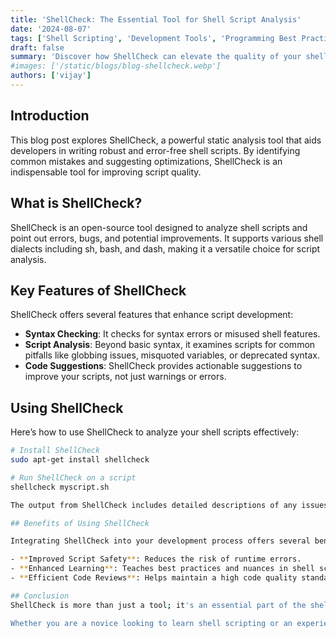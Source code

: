 ```yaml
---
title: 'ShellCheck: The Essential Tool for Shell Script Analysis'
date: '2024-08-07'
tags: ['Shell Scripting', 'Development Tools', 'Programming Best Practices', 'Code Quality']
draft: false
summary: 'Discover how ShellCheck can elevate the quality of your shell scripts through static analysis, helping you write safer and more reliable code.'
#images: ['/static/blogs/blog-shellcheck.webp']
authors: ['vijay']
---
```



## Introduction

This blog post explores ShellCheck, a powerful static analysis tool that aids developers in writing robust and error-free shell scripts. By identifying common mistakes and suggesting optimizations, ShellCheck is an indispensable tool for improving script quality.

## What is ShellCheck?

ShellCheck is an open-source tool designed to analyze shell scripts and point out errors, bugs, and potential improvements. It supports various shell dialects including sh, bash, and dash, making it a versatile choice for script analysis.

## Key Features of ShellCheck

ShellCheck offers several features that enhance script development:

- **Syntax Checking**: It checks for syntax errors or misused shell features.
- **Script Analysis**: Beyond basic syntax, it examines scripts for common pitfalls like globbing issues, misquoted variables, or deprecated syntax.
- **Code Suggestions**: ShellCheck provides actionable suggestions to improve your scripts, not just warnings or errors.

## Using ShellCheck

Here’s how to use ShellCheck to analyze your shell scripts effectively:

```bash
# Install ShellCheck
sudo apt-get install shellcheck

# Run ShellCheck on a script
shellcheck myscript.sh

The output from ShellCheck includes detailed descriptions of any issues found along with suggestions for improvements, categorized by severity.

## Benefits of Using ShellCheck

Integrating ShellCheck into your development process offers several benefits:

- **Improved Script Safety**: Reduces the risk of runtime errors.
- **Enhanced Learning**: Teaches best practices and nuances in shell scripting..
- **Efficient Code Reviews**: Helps maintain a high code quality standard, making manual reviews more focused and less time-consuming.

## Conclusion
ShellCheck is more than just a tool; it's an essential part of the shell scripting workflow. By automating the detection of common errors and suggesting best practices, ShellCheck helps developers maintain high standards in their scripts, ensuring they are both functional and efficient.

Whether you are a novice looking to learn shell scripting or an experienced developer seeking to refine your skills, ShellCheck provides the insights and guidance needed to excel in this domain.

